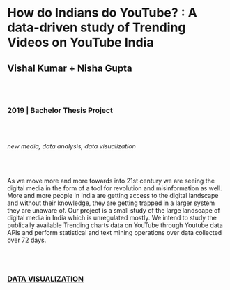 # How do Indians do YouTube? : A data-driven study of Trending Videos on YouTube India
## Vishal Kumar + Nisha Gupta

<br/><br/>

### 2019 | Bachelor Thesis Project

<br/><br/>

*new media, data analysis, data visualization*

<br/><br/>

As we move more and more towards into 21st century we are seeing the digital media in the form of a tool for revolution and misinformation as well. More and more people in India are getting access to the digital landscape and without their knowledge, they are getting trapped in a larger system they are unaware of. Our project is a small study of the large landscape of digital media in India which is unregulated mostly. We intend to study the publically available Trending charts data on YouTube through Youtube data APIs and perform statistical and text mining operations over data collected over 72 days.

<br/><br/>

### [DATA VISUALIZATION](/research-groups/data-visualization)

